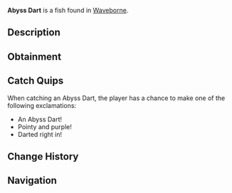 {{FishInfobox
|image          = Abyss Dart.png
|rarity         = Rare
|sea            = Second Sea
|location       = [[Waveborne]]
|sublocation    = 
|sources        = Fishing Rod
|radar_location = 
|prog_speed     = -10
|xp             = 200
|weather        = Rain
|time           = Night
|season         = Winter
|bait           = Squid
|base_weight    = 180
|base_value     = 400
|weight_range   = 115
|base_chance    = 30
|base_resil     = 40
}}
'''Abyss Dart''' is a {{Rarity|Rare}} fish found in [[Waveborne]].

== Description ==
{{Description|A lilac colored fish with light purple fins and a sharp, pointed snout, piercing the abyss like a dart.|Bestiary Entry}}

== Obtainment ==
{{Description|It hunts in the darkest corners of the sea.|Bestiary Hint}}
{{Fish Availability|
Waveborne
|top_rods      = 
Steady Rod\248609.49\215559.88;
Frostfire Rod\241533.32\209424.4;
Krampus's Rod\201892.01\267831.29;
Magma Rod\199437.4\261466.98;
North-Star Rod\185832.13\236735.8;
Adventurer's Rod\131916.06\319427;
Fast Rod\157240.71\299956.31;
Resourceful Rod\130530.99\278018.89;
Candy Cane Rod\141770.57\277183.83;
Astralhook Rod\138333.35\177180.21;
Free Spirit Rod\128776.86\200275.05;
Verdant Shear Rod\105157.27\150020.44;
Blazebringer Rod\102033.74\142835.94;
Trident Rod\99201.77\127864.58;
No-Life Rod\70481.4\98106.09;
Ethereal Prism Rod\70388.09\100228.46;
Seraphic Rod\68878.01\102064.99;
Rod Of The Exalted One\66045.24\95884.01;
Rod Of The Forgotten Fang\65353.29\96162.15;
Rod Of The Depths\64067.48\92205.15;
Challenger's Rod\64012.24\90429.49;
Volcanic Rod\61969.88\86862.38;
Zeus Rod\61755.24\86561.53;
Depthseeker Rod\61489.91\87780.54;
Avalanche Rod\61092.97\87376.96
|recommended   = Astralhook Rod
}}

== Catch Quips ==
When catching an Abyss Dart, the player has a chance to make one of the following exclamations:
* An Abyss Dart!
* Pointy and purple!
* Darted right in!

== Change History ==
{{Change History|{{subst:Current Version}}}}

== Navigation ==
{{Fish Navbox|Waveborne}}